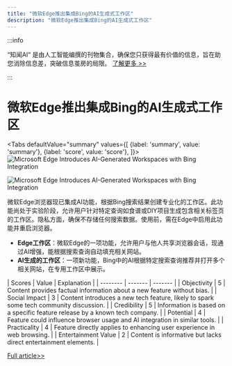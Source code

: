 ```yaml
---
title: "微软Edge推出集成Bing的AI生成式工作区"
description: "微软Edge推出集成Bing的AI生成式工作区"
---
```



:::info

“知闻AI“ 是由人工智能编撰的刊物集合，确保您只获得最有价值的信息，旨在助您消除信息差，突破信息茧房的局限。  [了解更多 >>](/zh-Hans/docs/guides)

:::

# 微软Edge推出集成Bing的AI生成式工作区


<Tabs
	defaultValue="summary"
	values={[
	{label: 'summary', value: 'summary'},
	{label: 'score', value: 'score'},
]}>
<TabItem value="summary">
<img
  src="https://image.informedainews.com/2024/06/10/Ar-0BW-1717983364-0.jpg"
  alt="Microsoft Edge Introduces AI-Generated Workspaces with Bing Integration"
/>

<img
  src="https://image.informedainews.com/2024/06/10/Ar-9Ih-1717983364-1.jpg"
  alt="Microsoft Edge Introduces AI-Generated Workspaces with Bing Integration"
/>



微软Edge浏览器现已集成AI功能，根据Bing搜索结果创建专业化的工作区。此功能尚处于实验阶段，允许用户针对特定查询如食谱或DIY项目生成包含相关标签页的工作区。隐私方面，确保不存储任何搜索数据。使用前，需在Edge中启用此功能并重启浏览器。

- **Edge工作区**：微软Edge的一项功能，允许用户与他人共享浏览器会话，现通过AI增强，能根据搜索查询自动填充相关网站。
- **AI生成的工作区**：一项新功能，Bing中的AI根据特定搜索查询推荐并打开多个相关网站，在专用工作区中展示。
</TabItem>
<TabItem value="score">
	| Scores     | Value   | Explanation |
	| -------- | ------- | ------- |
	| Objectivity  | 5    | Content provides factual information about a new feature without bias.    |
	| Social Impact | 3     | Content introduces a new tech feature, likely to spark some tech community discussion.    |
	| Credibility    | 5    | Information is based on a specific feature release by a known tech company.    |
	| Potential    | 4    | Feature could influence browser usage and AI integration in similar tools.    |
	| Practicality    | 4    | Feature directly applies to enhancing user experience in web browsing.    |
	| Entertainment Value    | 2    | Content is informative but lacks direct entertainment elements.    |
</TabItem>
</Tabs>

[Full article>>](https://www.cnbeta.com.tw/articles/tech/1434115.htm)
